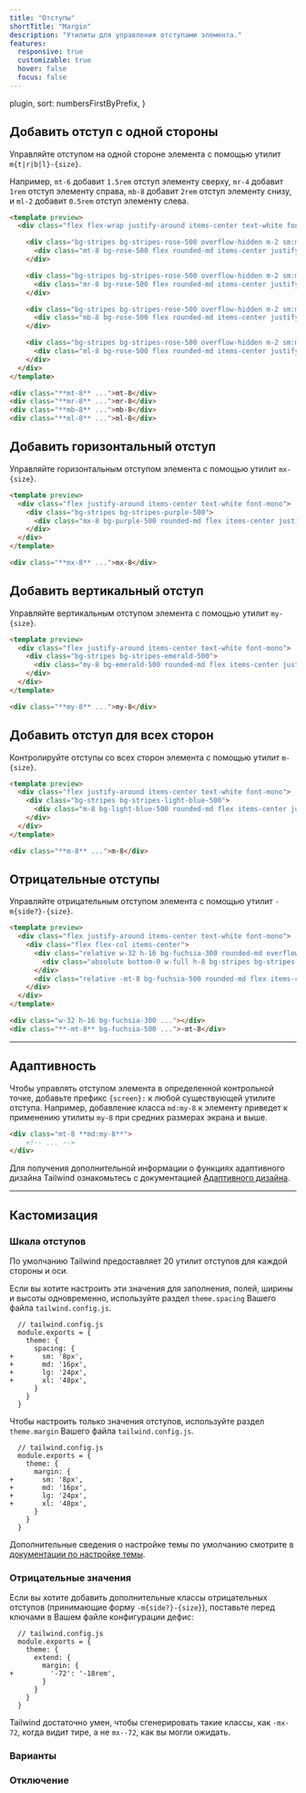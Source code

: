 ```yaml
---
title: "Отступы"
shortTitle: "Margin"
description: "Утилиты для управления отступами элемента."
features:
  responsive: true
  customizable: true
  hover: false
  focus: false
---
```



  plugin,
  sort: numbersFirstByPrefix,
}

## Добавить отступ с одной стороны

Управляйте отступом на одной стороне элемента с помощью утилит `m{t|r|b|l}-{size}`.

Например, `mt-6` добавит `1.5rem` отступ элементу сверху, `mr-4` добавит `1rem` отступ элементу справа, `mb-8` добавит `2rem` отступ элементу снизу, и `ml-2` добавит `0.5rem` отступ элементу слева.

```html rose
<template preview>
  <div class="flex flex-wrap justify-around items-center text-white font-mono">

    <div class="bg-stripes bg-stripes-rose-500 overflow-hidden m-2 sm:m-0">
      <div class="mt-8 bg-rose-500 flex rounded-md items-center justify-center py-3 px-4">mt-8</div>
    </div>

    <div class="bg-stripes bg-stripes-rose-500 overflow-hidden m-2 sm:m-0">
      <div class="mr-8 bg-rose-500 flex rounded-md items-center justify-center py-3 px-4">mr-8</div>
    </div>

    <div class="bg-stripes bg-stripes-rose-500 overflow-hidden m-2 sm:m-0">
      <div class="mb-8 bg-rose-500 flex rounded-md items-center justify-center py-3 px-4">mb-8</div>
    </div>

    <div class="bg-stripes bg-stripes-rose-500 overflow-hidden m-2 sm:m-0">
      <div class="ml-8 bg-rose-500 flex rounded-md items-center justify-center py-3 px-4">ml-8</div>
    </div>
  </div>
</template>

<div class="**mt-8** ...">mt-8</div>
<div class="**mr-8** ...">mr-8</div>
<div class="**mb-8** ...">mb-8</div>
<div class="**ml-8** ...">ml-8</div>
```

## Добавить горизонтальный отступ

Управляйте горизонтальным отступом элемента с помощью утилит `mx-{size}`.

```html purple
<template preview>
  <div class="flex justify-around items-center text-white font-mono">
    <div class="bg-stripes bg-stripes-purple-500">
      <div class="mx-8 bg-purple-500 rounded-md flex items-center justify-center py-3 px-4">mx-8</div>
    </div>
  </div>
</template>

<div class="**mx-8** ...">mx-8</div>
```

## Добавить вертикальный отступ

Управляйте вертикальным отступом элемента с помощью утилит `my-{size}`.

```html emerald
<template preview>
  <div class="flex justify-around items-center text-white font-mono">
    <div class="bg-stripes bg-stripes-emerald-500">
      <div class="my-8 bg-emerald-500 rounded-md flex items-center justify-center py-3 px-4">my-8</div>
    </div>
  </div>
</template>

<div class="**my-8** ...">my-8</div>
```

## Добавить отступ для всех сторон

Контролируйте отступы со всех сторон элемента с помощью утилит `m-{size}`.

```html lightBlue
<template preview>
  <div class="flex justify-around items-center text-white font-mono">
    <div class="bg-stripes bg-stripes-light-blue-500">
      <div class="m-8 bg-light-blue-500 rounded-md flex items-center justify-center py-3 px-4">m-8</div>
    </div>
  </div>
</template>

<div class="**m-8** ...">m-8</div>
```

## Отрицательные отступы

Управляйте отрицательным отступом элемента с помощью утилит `-m{side?}-{size}`.

```html fuchsia
<template preview>
  <div class="flex justify-around items-center text-white font-mono">
    <div class="flex flex-col items-center">
      <div class="relative w-32 h-16 bg-fuchsia-300 rounded-md overflow-hidden">
        <div class="absolute bottom-0 w-full h-8 bg-stripes bg-stripes-red-900"></div>
      </div>
      <div class="relative -mt-8 bg-fuchsia-500 rounded-md flex items-center justify-center py-3 px-4">-mt-8</div>
    </div>
  </div>
</template>

<div class="w-32 h-16 bg-fuchsia-300 ..."></div>
<div class="**-mt-8** bg-fuchsia-500 ...">-mt-8</div>
```

---

## Адаптивность

Чтобы управлять отступом элемента в определенной контрольной точке, добавьте префикс `{screen}:` к любой существующей утилите отступа. Например, добавление класса `md:my-8` к элементу приведет к применению утилиты `my-8` при средних размерах экрана и выше.

```html
<div class="mt-8 **md:my-8**">
    <!-- ... -->
</div>
```

Для получения дополнительной информации о функциях адаптивного дизайна Tailwind ознакомьтесь с документацией [Адаптивного дизайна](/docs/responsive-design).

---

## Кастомизация

### Шкала отступов

По умолчанию Tailwind предоставляет 20 утилит отступов для каждой стороны и оси.

Если вы хотите настроить эти значения для заполнения, полей, ширины и высоты одновременно, используйте раздел `theme.spacing` Вашего файла `tailwind.config.js`.

```diff-js
  // tailwind.config.js
  module.exports = {
    theme: {
      spacing: {
+       sm: '8px',
+       md: '16px',
+       lg: '24px',
+       xl: '48px',
      }
    }
  }
```

Чтобы настроить только значения отступов, используйте раздел `theme.margin` Вашего файла `tailwind.config.js`.

```diff-js
  // tailwind.config.js
  module.exports = {
    theme: {
      margin: {
+       sm: '8px',
+       md: '16px',
+       lg: '24px',
+       xl: '48px',
      }
    }
  }
```

Дополнительные сведения о настройке темы по умолчанию смотрите в [документации по настройке темы](/docs/theme#customizing-the-default-theme).

### Отрицательные значения

Если вы хотите добавить дополнительные классы отрицательных отступов (принимающие форму `-m{side?}-{size}`), поставьте перед ключами в Вашем файле конфигурации дефис:

```diff-js
  // tailwind.config.js
  module.exports = {
    theme: {
      extend: {
        margin: {
+         '-72': '-18rem',
        }
      }
    }
  }
```

Tailwind достаточно умен, чтобы сгенерировать такие классы, как `-mx-72`, когда видит тире, а не `mx--72`, как вы могли ожидать.

### Варианты

<Variants plugin="margin" />

### Отключение

<Disabling plugin="margin" />
